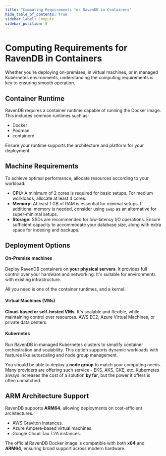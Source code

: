 ```yaml
---
title: "Computing Requirements for RavenDB in Containers"
hide_table_of_contents: true
sidebar_label: Compute
sidebar_position: 0
---
```



# Computing Requirements for RavenDB in Containers

Whether you're deploying on-premises, in virtual machines, or in managed Kubernetes environments, understanding the computing requirements is key to ensuring smooth operation.

## **Container Runtime**

RavenDB requires a container runtime capable of running the Docker image. This includes common runtimes such as:

- Docker
- Podman
- containerd

Ensure your runtime supports the architecture and platform for your deployment.

## **Machine Requirements**

To achieve optimal performance, allocate resources according to your workload:

- **CPU:**
  A minimum of 2 cores is required for basic setups. For medium workloads, allocate at least 4 cores.
- **Memory:**
  At least 1 GB of RAM is essential for minimal setups. If additional memory is needed, consider using `swap` as an alternative for super-minimal setups.
- **Storage:**
  SSDs are recommended for low-latency I/O operations. Ensure sufficient capacity to accommodate your database size, along with extra space for indexing and backups.


## **Deployment Options**

#### On-Premise machines
Deploy RavenDB containers on **your physical servers**.
It provides full control over your hardware and networking.
It's suitable for environments with existing infrastructure.

All you need is one of the container runtimes, and a kernel.

#### Virtual Machines (VMs)
**Cloud-based or self-hosted VMs**. It's scalable and flexible, while maintaining control over resources.
AWS EC2, Azure Virtual Machines, or private data centers.

#### Kubernetes
Run RavenDB in managed Kubernetes clusters to simplify container orchestration and scalability.
This option supports dynamic workloads with features like autoscaling and node group management.

You should be able to deploy a **node group** to match your computing needs. Many providers are offering such service - EKS, AKS, GKE, etc.
Kubernetes always increases the cost of a solution **by far**, but the power it offers is often unmatched.


## **ARM Architecture Support**

RavenDB supports **ARM64**, allowing deployments on cost-efficient architectures.

- AWS Graviton instances.
- Azure Ampere-based virtual machines.
- Google Cloud Tau T2A instances.

The official RavenDB Docker image is compatible with both **x64** and **ARM64**, ensuring broad support across modern hardware.
